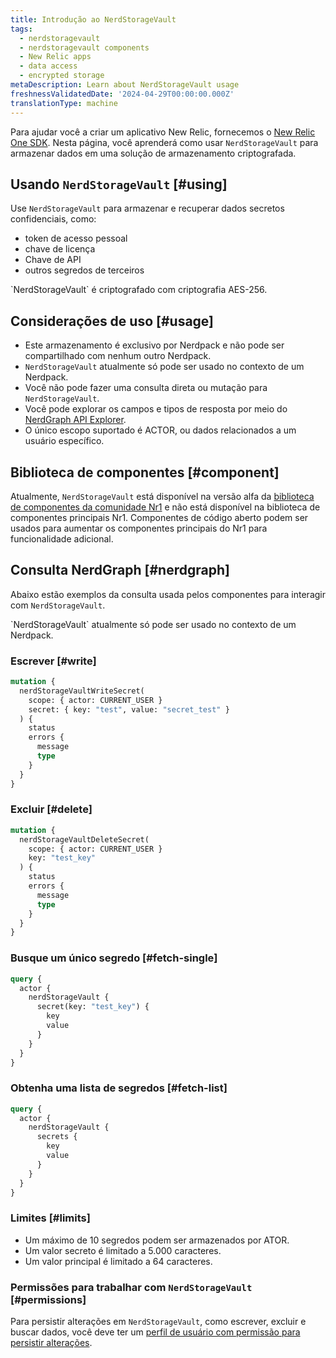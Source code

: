 ```yaml
---
title: Introdução ao NerdStorageVault
tags:
  - nerdstoragevault
  - nerdstoragevault components
  - New Relic apps
  - data access
  - encrypted storage
metaDescription: Learn about NerdStorageVault usage
freshnessValidatedDate: '2024-04-29T00:00:00.000Z'
translationType: machine
---
```


Para ajudar você a criar um aplicativo New Relic, fornecemos o [New Relic One SDK](/docs/new-relic-solutions/build-nr-ui/sdk-component/intro-to-sdk). Nesta página, você aprenderá como usar `NerdStorageVault` para armazenar dados em uma solução de armazenamento criptografada.

## Usando `NerdStorageVault` [#using]

Use `NerdStorageVault` para armazenar e recuperar dados secretos confidenciais, como:

* token de acesso pessoal
* chave de licença
* Chave de API
* outros segredos de terceiros

<Callout variant="tip">
  `NerdStorageVault` é criptografado com criptografia AES-256.
</Callout>

## Considerações de uso [#usage]

* Este armazenamento é exclusivo por Nerdpack e não pode ser compartilhado com nenhum outro Nerdpack.
* `NerdStorageVault` atualmente só pode ser usado no contexto de um Nerdpack.
* Você não pode fazer uma consulta direta ou mutação para `NerdStorageVault`.
* Você pode explorar os campos e tipos de resposta por meio do [NerdGraph API Explorer](https://api.newrelic.com/graphiql).
* O único escopo suportado é ACTOR, ou dados relacionados a um usuário específico.

## Biblioteca de componentes [#component]

Atualmente, `NerdStorageVault` está disponível na versão alfa da [biblioteca de componentes da comunidade Nr1](https://www.npmjs.com/package/@newrelic/nr1-community/v/1.3.0-alpha.5) e não está disponível na biblioteca de componentes principais Nr1. Componentes de código aberto podem ser usados para aumentar os componentes principais do Nr1 para funcionalidade adicional.

## Consulta NerdGraph [#nerdgraph]

Abaixo estão exemplos da consulta usada pelos componentes para interagir com `NerdStorageVault`.

<Callout variant="tip">
  `NerdStorageVault` atualmente só pode ser usado no contexto de um Nerdpack.
</Callout>

### Escrever [#write]

```graphql
mutation {
  nerdStorageVaultWriteSecret(
    scope: { actor: CURRENT_USER }
    secret: { key: "test", value: "secret_test" }
  ) {
    status
    errors {
      message
      type
    }
  }
}
```

### Excluir [#delete]

```graphql
mutation {
  nerdStorageVaultDeleteSecret(
    scope: { actor: CURRENT_USER }
    key: "test_key"
  ) {
    status
    errors {
      message
      type
    }
  }
}
```

### Busque um único segredo [#fetch-single]

```graphql
query {
  actor {
    nerdStorageVault {
      secret(key: "test_key") {
        key
        value
      }
    }
  }
}
```

### Obtenha uma lista de segredos [#fetch-list]

```graphql
query {
  actor {
    nerdStorageVault {
      secrets {
        key
        value
      }
    }
  }
}
```

### Limites [#limits]

* Um máximo de 10 segredos podem ser armazenados por ATOR.
* Um valor secreto é limitado a 5.000 caracteres.
* Um valor principal é limitado a 64 caracteres.

### Permissões para trabalhar com `NerdStorageVault` [#permissions]

Para persistir alterações em `NerdStorageVault`, como escrever, excluir e buscar dados, você deve ter um [perfil de usuário com permissão para persistir alterações](/docs/accounts/original-accounts-billing/original-users-roles/users-roles-original-user-model).